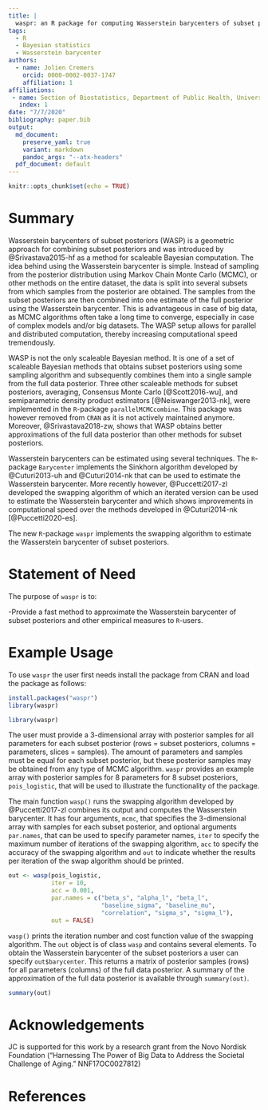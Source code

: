 ```yaml
---
title: |
  waspr: an R package for computing Wasserstein barycenters of subset posteriors
tags:
  - R
  - Bayesian statistics
  - Wasserstein barycenter
authors:
  - name: Jolien Cremers
    orcid: 0000-0002-0037-1747
    affiliation: 1
affiliations:
 - name: Section of Biostatistics, Department of Public Health, University of Copenhagen
   index: 1
date: "7/7/2020"
bibliography: paper.bib
output:
  md_document:
    preserve_yaml: true
    variant: markdown
    pandoc_args: "--atx-headers"
  pdf_document: default
---
```


```r
knitr::opts_chunk$set(echo = TRUE)
```

# Summary

Wasserstein barycenters of subset posteriors (WASP) is a geometric approach for
combining subset posteriors and was introduced by @Srivastava2015-hf as a method
for scaleable Bayesian computation. The idea behind using the Wasserstein
barycenter is simple. Instead of sampling from the posterior distribution using
Markov Chain Monte Carlo (MCMC), or other methods on the entire dataset, the
data is split into several subsets from which samples from the posterior are
obtained. The samples from the subset posteriors are then combined into one
estimate of the full posterior using the Wasserstein barycenter. This is
advantageous in case of big data, as MCMC algorithms often take a long time to
converge, especially in case of complex models and/or big datasets. The WASP
setup allows for parallel and distributed computation, thereby increasing
computational speed tremendously.

WASP is not the only scaleable Bayesian method. It is one of a set of scaleable
Bayesian methods that obtains subset posteriors using some sampling algorithm
and subsequently combines them into a single sample from the full data
posterior. Three other scaleable methods for subset posteriors, averaging,
Consensus Monte Carlo [@Scott2016-wu], and semiparametric density product
estimators [@Neiswanger2013-nk], were implemented in the `R`-package
`parallelMCMCcombine`. This package was however removed from `CRAN` as it is not
actively maintained anymore. Moreover,
@Srivastava2018-zw, shows that WASP obtains better approximations of the full
data posterior than other methods for subset posteriors.

Wasserstein barycenters can be estimated using several techniques. The
`R`-package `Barycenter` implements the Sinkhorn algorithm developed by
@Cuturi2013-uh and @Cuturi2014-nk that can be used to estimate the Wasserstein
barycenter. More recently however, @Puccetti2017-zl developed the swapping
algorithm of which an iterated version can be used to estimate the Wasserstein
barycenter and which shows improvements in computational speed over the methods
developed in @Cuturi2014-nk [@Puccetti2020-es].

The new `R`-package `waspr` implements the swapping algorithm to estimate the
Wasserstein barycenter of subset posteriors.


# Statement of Need

The purpose of `waspr` is to:

  -Provide a fast method to approximate the Wasserstein barycenter of
  subset posteriors and other empirical measures to `R`-users.

# Example Usage

To use `waspr` the user first needs install the package from CRAN and load the package as follows:

```r
install.packages("waspr")
library(waspr)
```

```r
library(waspr)
```

The user must provide a 3-dimensional array with posterior samples for all
parameters for each subset posterior (rows = subset posteriors, columns =
parameters, slices = samples). The amount of parameters and samples must be
equal for each subset posterior, but these posterior samples may be obtained
from any type of MCMC algorithm. `waspr` provides an example array with
posterior  samples for 8 parameters for 8 subset posteriors, `pois_logistic`,
that will be used to illustrate the functionality of the package.

The main function `wasp()` runs the swapping algorithm developed by
@Puccetti2017-zl combines its output and computes the Wasserstein barycenter. It
has four arguments, `mcmc`, that specifies the 3-dimensional array with samples
for each subset posterior, and optional arguments `par.names`, that can be used
to specify parameter names, `iter` to specify the maximum number of iterations
of the swapping algorithm, `acc` to specify the accuracy of the swapping
algorithm and `out` to indicate whether the results per iteration of the swap
algorithm should be printed.

```r

out <- wasp(pois_logistic,
            iter = 10,
            acc = 0.001,
            par.names = c("beta_s", "alpha_l", "beta_l",
                          "baseline_sigma", "baseline_mu",
                          "correlation", "sigma_s", "sigma_l"),
            out = FALSE)

```

`wasp()` prints the iteration number and cost function value of the swapping
algorithm. The `out` object is of class `wasp` and contains several elements. To
obtain the Wasserstein barycenter of the subset posteriors a user can specify
`out$barycenter`. This returns a matrix of posterior samples (rows) for all
parameters (columns) of the full data posterior. A summary of the approximation
of the full data posterior is available through `summary(out)`.

```r
summary(out)
```


# Acknowledgements
JC is supported for this work by a research grant from the Novo Nordisk Foundation (“Harnessing The Power of Big Data to Address the Societal Challenge of Aging.” NNF17OC0027812)


# References
